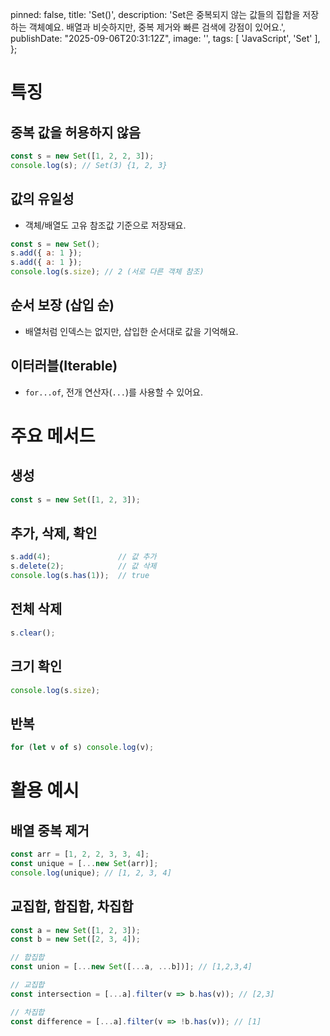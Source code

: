 
  pinned: false,
  title: 'Set()',
  description: 'Set은 중복되지 않는 값들의 집합을 저장하는 객체예요. 배열과 비슷하지만, 중복 제거와 빠른 검색에 강점이 있어요.',
  publishDate: "2025-09-06T20:31:12Z",
  image: '',
  tags: [
    'JavaScript', 'Set'
  ],
};

# 특징
## 중복 값을 허용하지 않음
```js
const s = new Set([1, 2, 2, 3]);
console.log(s); // Set(3) {1, 2, 3}
```
## 값의 유일성
- 객체/배열도 고유 참조값 기준으로 저장돼요.
```js
const s = new Set();
s.add({ a: 1 });
s.add({ a: 1 });
console.log(s.size); // 2 (서로 다른 객체 참조)
```

## 순서 보장 (삽입 순)
- 배열처럼 인덱스는 없지만, 삽입한 순서대로 값을 기억해요.

## 이터러블(Iterable)
- `for...of`, 전개 연산자(`...`)를 사용할 수 있어요.

# 주요 메서드
## 생성
```js
const s = new Set([1, 2, 3]);
```

## 추가, 삭제, 확인
```js
s.add(4);               // 값 추가
s.delete(2);            // 값 삭제
console.log(s.has(1));  // true
```

## 전체 삭제
```js
s.clear();
```

## 크기 확인
```js
console.log(s.size);
```

## 반복
```js
for (let v of s) console.log(v);
```

# 활용 예시
## 배열 중복 제거
```js
const arr = [1, 2, 2, 3, 3, 4];
const unique = [...new Set(arr)];
console.log(unique); // [1, 2, 3, 4]
```

## 교집합, 합집합, 차집합
```js
const a = new Set([1, 2, 3]);
const b = new Set([2, 3, 4]);

// 합집합
const union = [...new Set([...a, ...b])]; // [1,2,3,4]

// 교집합
const intersection = [...a].filter(v => b.has(v)); // [2,3]

// 차집합
const difference = [...a].filter(v => !b.has(v)); // [1]
```